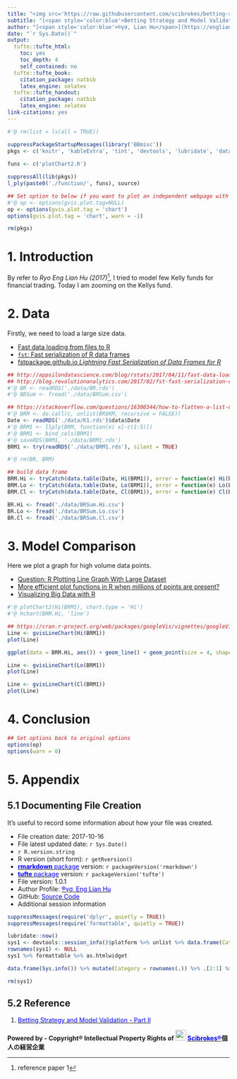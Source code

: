 ```yaml
---
title: "<img src='https://raw.githubusercontent.com/scibrokes/betting-strategy-and-model-validation/master/figure/SmartOdds.png' width='840'>"
subtitle: "[<span style='color:blue'>Betting Strategy and Model Validation II (Extention)</span>](https://github.com/scibrokes/betting-strategy-and-model-validation)"
author: "[<span style='color:blue'>®γσ, Lian Hu</span>](https://englianhu.github.io/) <img src='https://raw.githubusercontent.com/scibrokes/betting-strategy-and-model-validation/master/www/ENG.jpg' width='24'> <img src='https://raw.githubusercontent.com/scibrokes/betting-strategy-and-model-validation/master/www/RYO.jpg?raw=true' width='24'>白戸則道®"
date: "`r Sys.Date()`"
output:
  tufte::tufte_html:
    toc: yes
    toc_depth: 4
    self_contained: no
  tufte::tufte_book:
    citation_package: natbib
    latex_engine: xelatex
  tufte::tufte_handout:
    citation_package: natbib
    latex_engine: xelatex
link-citations: yes
---
```


```r
#'@ rm(list = ls(all = TRUE))

suppressPackageStartupMessages(library('BBmisc'))
pkgs <- c('knitr', 'kableExtra', 'tint', 'devtools', 'lubridate', 'data.table', 'quantmod', 'plyr', 'stringr', 'magrittr', 'dplyr', 'tidyverse', 'htmltools', 'highcharter', 'googleVis', 'formattable', 'DT', 'fst')
 
funs <- c('plotChart2.R')

suppressAll(lib(pkgs))
l_ply(paste0('./function/', funs), source)

## Set option to below if you want to plot an independent webpage with graph 
#'@ op <- options(gvis.plot.tag=NULL)
op <- options(gvis.plot.tag = 'chart')
options(gvis.plot.tag = 'chart', warn = -1)

rm(pkgs)
```

# 1. Introduction

  By refer to *Ryo Eng Lian Hu (2017)*^[reference paper 1], I tried to model few Kelly funds for financial trading. Today I am zooming on the Kellys fund.

# 2. Data

  Firstly, we need to load a large size data.
  
  - [Fast data loading from files to R](http://appsilondatascience.com/blog/rstats/2017/04/11/fast-data-load.html)
  - [`fst`: Fast serialization of R data frames](http://blog.revolutionanalytics.com/2017/02/fst-fast-serialization-of-r-data-frames.html)
  - [fstpackage.github.io *Lightning Fast Serialization of Data Frames for R*](http://www.fstpackage.org/)

```r
## http://appsilondatascience.com/blog/rstats/2017/04/11/fast-data-load.html
## http://blog.revolutionanalytics.com/2017/02/fst-fast-serialization-of-r-data-frames.html
#'@ BR <- readRDS('./data/BR.rds')
#'@ BRSum <- fread('./data/BRSum.csv')

## https://stackoverflow.com/questions/16300344/how-to-flatten-a-list-of-lists-in-r?answertab=votes#tab-top
#'@ BRM <- do.call(c, unlist(BR$KM, recursive = FALSE))
Date <- readRDS('./data/K1.rds')$data$Date
#'@ BRM1 <- llply(BRM, function(x) x[-c(1:5)])
#'@ BRM1 <- bind_cols(BRM1)
#'@ saveRDS(BRM1, './data/BRM1.rds')
BRM1 <- try(readRDS('./data/BRM1.rds'), silent = TRUE)

#'@ rm(BR, BRM)
```

```r
## build data frame
BRM.Hi <- tryCatch(data.table(Date, Hi(BRM1)), error = function(e) Hi(BRM1))
BRM.Lo <- tryCatch(data.table(Date, Lo(BRM1)), error = function(e) Lo(BRM1))
BRM.Cl <- tryCatch(data.table(Date, Cl(BRM1)), error = function(e) Cl(BRM1))

BR.Hi <- fread('./data/BRSum.Hi.csv')
BR.Lo <- fread('./data/BRSum.Lo.csv')
BR.Cl <- fread('./data/BRSum.Cl.csv')

```

# 3. Model Comparison

  Here we plot a graph for high volume data points.

  - [Question: R Plotting Line Graph With Large Dataset](https://www.biostars.org/p/47288/)
  - [More efficient plot functions in R when millions of points are present?](https://stats.stackexchange.com/questions/7348/more-efficient-plot-functions-in-r-when-millions-of-points-are-present?answertab=votes#tab-top)
  - [Visualizing Big Data with R](https://beta.rstudioconnect.com/jmcphers/datavis-talk/datavis.html)

```r
#'@ plotChart2(Hi(BRM1), chart.type = 'Hi')
#'@ hchart(BRM.Hi, 'line')

## https://cran.r-project.org/web/packages/googleVis/vignettes/googleVis_examples.html
Line <- gvisLineChart(Hi(BRM1))
plot(Line)
```

```r
ggplot(data = BRM.Hi, aes()) + geom_line() + geom_point(size = 4, shape = 21, fill = 'white')
```

```r
Line <- gvisLineChart(Lo(BRM1))
plot(Line)
```

```r
Line <- gvisLineChart(Cl(BRM1))
plot(Line)
```


# 4. Conclusion


```r
## Set options back to original options
options(op)
options(warn = 0)
```

# 5. Appendix

## 5.1 Documenting File Creation 

  It's useful to record some information about how your file was created.

  - File creation date: 2017-10-16
  - File latest updated date: `r Sys.Date()`
  - `r R.version.string`
  - R version (short form): `r getRversion()`
  - [<span style='color:blue'>**rmarkdown** package</span>](https://github.com/rstudio/rmarkdown) version: `r packageVersion('rmarkdown')`
  - [<span style='color:blue'>**tufte** package</span>](https://github.com/rstudio/tufte) version: `r packageVersion('tufte')`
  - File version: 1.0.1
  - Author Profile: [<span style='color:blue'>®γσ, Eng Lian Hu</span>](https://beta.rstudioconnect.com/englianhu/ryo-eng/)
  - GitHub: [<span style='color:blue'>Source Code</span>](https://github.com/englianhu/binary.com-interview-question)
  - Additional session information
  
```r
suppressMessages(require('dplyr', quietly = TRUE))
suppressMessages(require('formattable', quietly = TRUE))

lubridate::now()
sys1 <- devtools::session_info()$platform %>% unlist %>% data.frame(Category = names(.), session_info = .)
rownames(sys1) <- NULL
sys1 %>% formattable %>% as.htmlwidget

data.frame(Sys.info()) %>% mutate(Category = rownames(.)) %>% .[2:1] %>% rename(Category = Category, Sys.info =  Sys.info..) %>% formattable %>% as.htmlwidget

rm(sys1)
```

## 5.2 Reference

  01. [<span style='color:blue'>Betting Strategy and Model Validation - Part II</span>](https://englianhu.github.io/2017/10/Betting_Strategy_and_Model_Validation_-_Part_02/)

**Powered by - Copyright® Intellectual Property Rights of <img src='https://raw.githubusercontent.com/englianhu/binary.com-interview-question/master/www/oda-army2.jpg?raw=true' width='24'> [<span style='color:blue'>Scibrokes®</span>](http://www.scibrokes.com)個人の経営企業**
